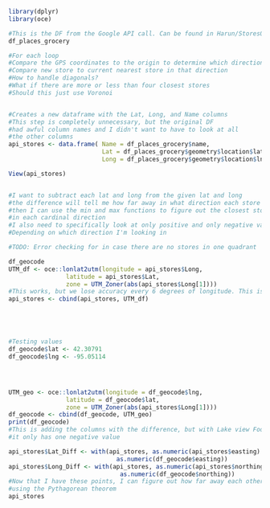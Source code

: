 
```r
library(dplyr)
library(oce)
```

```r
#This is the DF from the Google API call. Can be found in Harun/StoresOutputAPI.rmd
df_places_grocery
```

```r

#For each loop
#Compare the GPS coordinates to the origin to determine which direction it is to origin
#Compare new store to current nearest store in that direction
#How to handle diagonals?
#What if there are more or less than four closest stores
#Should this just use Voronoi


#Creates a new dataframe with the Lat, Long, and Name columns
#This step is completely unnecessary, but the original DF
#had awful column names and I didn't want to have to look at all 
#the other columns
api_stores <- data.frame( Name = df_places_grocery$name, 
                          Lat = df_places_grocery$geometry$location$lat,
                          Long = df_places_grocery$geometry$location$lng)

View(api_stores)


#I want to subtract each lat and long from the given lat and long
#the difference will tell me how far away in what direction each store is
#then I can use the min and max functions to figure out the closest store
#in each cardinal direction
#I also need to specifically look at only positive and only negative values
#Depending on which direction I'm looking in

#TODO: Error checking for in case there are no stores in one quadrant

df_geocode
UTM_df <- oce::lonlat2utm(longitude = api_stores$Long, 
                latitude = api_stores$Lat,
                zone = UTM_Zoner(abs(api_stores$Long[1])))
#This works, but we lose accuracy every 6 degrees of longitude. This is because we are just using the zone from the first store instead of using a different longitude for each store.
api_stores <- cbind(api_stores, UTM_df)





#Testing values 
df_geocode$lat <- 42.30791
df_geocode$lng <- -95.05114




UTM_geo <- oce::lonlat2utm(longitude = df_geocode$lng, 
                latitude = df_geocode$lat,
                zone = UTM_Zoner(abs(api_stores$Long[1])))
df_geocode <- cbind(df_geocode, UTM_geo)
print(df_geocode)
#This is adding the columns with the difference, but with Lake view Foods, 
#it only has one negative value

api_stores$Lat_Diff <- with(api_stores, as.numeric(api_stores$easting) -
                              as.numeric(df_geocode$easting))
api_stores$Long_Diff <- with(api_stores, as.numeric(api_stores$northing) - 
                               as.numeric(df_geocode$northing))
#Now that I have these points, I can figure out how far away each other point is
#using the Pythagorean theorem
api_stores



```
